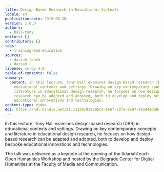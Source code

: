 ```yaml
---
title: Design Based Research in Educational Contexts
locale: en
publication-date: 2019-08-20
version: 1.0.0
authors:
  - hall-tony
editors: []
contributors: []
tags:
  - training-and-education
sources:
  - dariah-teach
  - dariah
license: cc-by-4.0
table-of-contents: false
summary:
  content: In this lecture, Tony Hall examines design-based research (DBR) in
    educational contexts and settings. Drawing on key contemporary concepts and
    literature in educational design research, he focuses on how design-based
    research can be adapted and adopted, both to develop and deploy bespoke
    educational innovations and technologies.
content-type: video
doi: https://hdl.handle.net/21.11159/019595c5-156f-72fa-8e97-94a941da04cd
---
```

In this lecture, Tony Hall examines design-based research (DBR) in educational contexts and settings. Drawing on key contemporary concepts and literature in educational design research, he focuses on how design-based research can be adapted and adopted, both to develop and deploy bespoke educational innovations and technologies.

The talk was delivered as a keynote at the opening of the #dariahTeach Open Humanities Workshop and hosted by the Belgrade Center for Digital Humanities at the Faculty of Media and Communication.

<VideoCard provider="youtube" id="zzHokhajpK0" title="Design Based Research in Educational Contexts" image="/assets/content/assets/en/resources/hosted/design-based-research-in-educational-contexts/tony-hall.png" />

